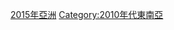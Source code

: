 {{yearcat}}
{{year by category
|m=2
|c=0
|d=1
|y=5
|cat=東南亞
|sortkey=東南亞
|parent=依年份劃分的21世紀東南亞
|subcat=2015年亞洲
}}
[[Category:2015年亞洲|]]
[[Category:2010年代東南亞|Category:2010年代東南亞]]